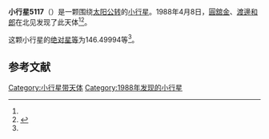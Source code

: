{{Infobox planet
| bgcolour = #FFFFC0
| name = 5117 Mokotoyama
| symbol = 
| image = 
| caption = 
| discovery = yes
| discovery_ref = 
| discoverer = [[圓舘金|圓舘金]]、[[渡邊和郎|渡邊和郎]]
| discovery_site = [[北见|北见]] 
| discovered = 1988年4月8日
| designations = yes
| mp_name = 
| named_after = 
| alt_names = 1988 GH/ 1972 GH / 1980 XP1
| mp_category = [[主带小行星|主带小行星]]
| orbit_ref = <ref name="a">[http://ssd.jpl.nasa.gov/sbdb.cgi?sstr=5117 5117 Mokotoyama] {{Wayback|url=http://ssd.jpl.nasa.gov/sbdb.cgi?sstr=5117 |date=20201124011915 }}，小行星數據庫瀏覽器（JPL Small-Body Database Browser）－[[美国国家航空航天局|美国国家航空航天局]]喷气推进实验室</ref>
| epoch = 2456400.5 (2013年4月18日更新)
| aphelion = {{convert|3.2793596|AU|km|3|abbr=on|lk=out}}
| perihelion = {{convert|2.8474994|AU|km|3|abbr=on}}
| semimajor = {{convert|3.0634295|AU|km|3|abbr=on}}
| eccentricity = 0.0704864
| period = 1958.439946 [[日|日]]<br />5.36[[儒略年|儒略年]]
| avg_speed = 
| inclination = 9.76607
| asc_node = 23.09203
| mean_anomaly = 
| arg_peri = 146.49994
| satellites = 
| physical_characteristics = yes
| dimensions = 
| mass = 
| density = 
| surface_grav = 
| escape_velocity = 
| sidereal_day = 
| axial_tilt = 
| pole_ecliptic_lat = 
| pole_ecliptic_lon = 
| albedo = 
| temperatures= 
| temp_name1 = 
| mean_temp_1 = 
| max_temp_1 = 
| temp_name2 = 
| max_temp_2 = 
| spectral_type = 
| abs_magnitude = 146.49994
}}

'''小行星5117'''（{{lang-en|5117 Mokotoyama}}）是一颗围绕[[太阳|太阳]][[公转|公转]]的[[小行星|小行星]]。1988年4月8日，[[圓舘金|圓舘金]]、[[渡邊和郎|渡邊和郎]]在北见发现了此天体<ref name="a" /><ref>{{cite news|title=小行星列表|url=http://cfa-www.harvard.edu/iau/lists/NumberedMPs.txt|accessdate=2013-07-08|newspaper=哈佛大学|archive-date=2008-05-17|archive-url=https://web.archive.org/web/20080517010638/http://cfa-www.harvard.edu/iau/lists/NumberedMPs.txt|dead-url=no}}</ref>。

这颗小行星的[[绝对星等|绝对星等]]为146.49994等<ref name="a" />。

==参考文献==
{{reflist}}
{{Minor Planet Number|[[小行星5116|小行星5116]]|[[小行星5118|小行星5118]]}}

{{小天体}}

[[Category:小行星带天体|Category:小行星带天体]]
[[Category:1988年发现的小行星|Category:1988年发现的小行星]]


{{asteroid-stub}}